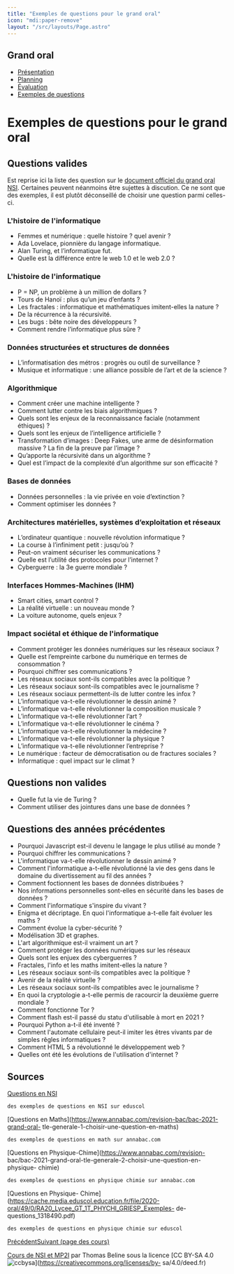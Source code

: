```yaml
---
title: "Exemples de questions pour le grand oral"
icon: "mdi:paper-remove"
layout: "/src/layouts/Page.astro"
---
```

 
## Grand oral

  * [Présentation](.)
  * [Planning](planning)
  * [Évaluation](evaluation)
  * [Exemples de questions](exemples)

# Exemples de questions pour le grand oral

## Questions valides

Est reprise ici la liste des question sur le [document officiel du grand oral
NSI](https://eduscol.education.fr/document/3919/download). Certaines peuvent
néanmoins être sujettes à discution. Ce ne sont que des exemples, il est
plutôt déconseillé de choisir une question parmi celles-ci.

### L'histoire de l'informatique

  * Femmes et numérique : quelle histoire ? quel avenir ?
  * Ada Lovelace, pionnière du langage informatique.
  * Alan Turing, et l’informatique fut.
  * Quelle est la différence entre le web 1.0 et le web 2.0 ?

### L'histoire de l'informatique

  * P = NP, un problème à un million de dollars ?
  * Tours de Hanoï : plus qu’un jeu d’enfants ?
  * Les fractales : informatique et mathématiques imitent-elles la nature ?
  * De la récurrence à la récursivité.
  * Les bugs : bête noire des développeurs ?
  * Comment rendre l’informatique plus sûre ?

### Données structurées et structures de données

  * L’informatisation des métros : progrès ou outil de surveillance ?
  * Musique et informatique : une alliance possible de l’art et de la science ?

### Algorithmique

  * Comment créer une machine intelligente ?
  * Comment lutter contre les biais algorithmiques ?
  * Quels sont les enjeux de la reconnaissance faciale (notamment éthiques) ?
  * Quels sont les enjeux de l’intelligence artificielle ?
  * Transformation d’images : Deep Fakes, une arme de désinformation massive ? La fin de la preuve par l’image ?
  * Qu’apporte la récursivité dans un algorithme ?
  * Quel est l’impact de la complexité d’un algorithme sur son efficacité ?

### Bases de données

  * Données personnelles : la vie privée en voie d’extinction ?
  * Comment optimiser les données ?

### Architectures matérielles, systèmes d’exploitation et réseaux

  * L’ordinateur quantique : nouvelle révolution informatique ?
  * La course à l’infiniment petit : jusqu’où ?
  * Peut-on vraiment sécuriser les communications ?
  * Quelle est l’utilité des protocoles pour l’internet ?
  * Cyberguerre : la 3e guerre mondiale ?

### Interfaces Hommes-Machines (IHM)

  * Smart cities, smart control ?
  * La réalité virtuelle : un nouveau monde ?
  * La voiture autonome, quels enjeux ?

### Impact sociétal et éthique de l'informatique

  * Comment protéger les données numériques sur les réseaux sociaux ?
  * Quelle est l’empreinte carbone du numérique en termes de consommation ?
  * Pourquoi chiffrer ses communications ?
  * Les réseaux sociaux sont-ils compatibles avec la politique ?
  * Les réseaux sociaux sont-ils compatibles avec le journalisme ?
  * Les réseaux sociaux permettent-ils de lutter contre les infox ?
  * L’informatique va-t-elle révolutionner le dessin animé ?
  * L’informatique va-t-elle révolutionner la composition musicale ?
  * L’informatique va-t-elle révolutionner l’art ?
  * L’informatique va-t-elle révolutionner le cinéma ?
  * L’informatique va-t-elle révolutionner la médecine ?
  * L’informatique va-t-elle révolutionner la physique ?
  * L’informatique va-t-elle révolutionner l’entreprise ?
  * Le numérique : facteur de démocratisation ou de fractures sociales ?
  * Informatique : quel impact sur le climat ?

## Questions non valides

  * Quelle fut la vie de Turing ?
  * Comment utiliser des jointures dans une base de données ?

## Questions des années précédentes

  * Pourquoi Javascript est-il devenu le langage le plus utilisé au monde ?
  * Pourquoi chiffrer les communications ?
  * L'informatique va-t-elle révolutionner le dessin animé ?
  * Comment l'informatique a-t-elle révolutionné la vie des gens dans le domaine du divertissement au fil des années ?
  * Comment foctionnent les bases de données distribuées ?
  * Nos informations personnelles sont-elles en sécurité dans les bases de données ?
  * Comment l'informatique s'inspire du vivant ?
  * Enigma et décriptage. En quoi l'informatique a-t-elle fait évoluer les maths ?
  * Comment évolue la cyber-sécurité ?
  * Modélisation 3D et graphes.
  * L'art algorithmique est-il vraiment un art ?
  * Comment protéger les données numériques sur les réseaux
  * Quels sont les enjuex des cyberguerres ?
  * Fractales, l'info et les maths imitent-elles la nature ?
  * Les réseaux sociaux sont-ils compatibles avec la politique ?
  * Avenir de la réalité virtuelle ?
  * Les réseaux sociaux sont-ils compatibles avec le journalisme ?
  * En quoi la cryptologie a-t-elle permis de racourcir la deuxième guerre mondiale ?
  * Comment fonctionne Tor ?
  * Comment flash est-il passé du statu d'utilisable à mort en 2021 ?
  * Pourquoi Python a-t-il été inventé ?
  * Comment l'automate cellulaire peut-il imiter les êtres vivants par de simples rêgles informatiques ?
  * Comment HTML 5 a révolutionné le développement web ?
  * Quelles ont été les évolutions de l'utilisation d'internet ?

## Sources

[Questions en NSI](https://eduscol.education.fr/document/3919/download)

    des exemples de questions en NSI sur eduscol
  
[Questions en Maths](https://www.annabac.com/revision-bac/bac-2021-grand-oral-
tle-generale-1-choisir-une-question-en-maths)

    des exemples de questions en math sur annabac.com
  
[Questions en Physique-Chime](https://www.annabac.com/revision-
bac/bac-2021-grand-oral-tle-generale-2-choisir-une-question-en-physique-
chimie)

    des exemples de questions en physique chimie sur annabac.com
  
[Questions en Physique-
Chime](https://cache.media.eduscol.education.fr/file/2020-oral/49/0/RA20_Lycee_GT_1T_PHYCHI_GRIESP_Exemples-
de-questions_1318490.pdf)

    des exemples de questions en physique chimie sur eduscol
  
[Précédent](evaluation)[Suivant (page des cours)](..)

[Cours de NSI et MP2I](https://kxs.fr/cours/) par Thomas Beline sous la
licence [CC BY-SA 4.0
![ccbysa](//cours/ccbysa.svg)](https://creativecommons.org/licenses/by-
sa/4.0/deed.fr)

